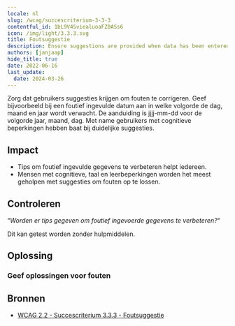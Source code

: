 ```yaml
---
locale: nl
slug: /wcag/succescriterium-3-3-3
contentful_id: 1bL9V4SviealuoaFZ0ASs6
icon: /img/light/3.3.3.svg
title: Foutsuggestie
description: Ensure suggestions are provided when data has been entered incorrectly.
authors: [janjaap]
hide_title: true
date: 2022-06-16
last_update:
  date: 2024-03-26
---
```


<Hero
  title="Foutsuggestie"
  image="/img/light/3.3.3.svg"
  alt="WCAG 3.3.3 - Logo"
  prefix="Succescriterium 3.3.3"
  suffix="Niveau AA"
/>

Zorg dat gebruikers suggesties krijgen om fouten te corrigeren. Geef bijvoorbeeld bij een foutief ingevulde datum aan in welke volgorde de dag, maand en jaar wordt verwacht. De aanduiding is jjjj-mm-dd voor de volgorde jaar, maand, dag. Met name gebruikers met cognitieve beperkingen hebben baat bij duidelijke suggesties.

## Impact

- Tips om foutief ingevulde gegevens te verbeteren helpt iedereen.
- Mensen met cognitieve, taal en leerbeperkingen worden het meest geholpen met suggesties om fouten op te lossen.

## Controleren

“*Worden er tips gegeven om foutief ingevoerde gegevens te verbeteren?*“

Dit kan getest worden zonder hulpmiddelen.

## Oplossing

### Geef oplossingen voor fouten

<CodeSample id="input-errors" locale="nl"/>

## Bronnen

- [WCAG 2.2 - Succescriterium 3.3.3 - Foutsuggestie](https://www.w3.org/Translations/WCAG22-nl/#foutsuggestie)
